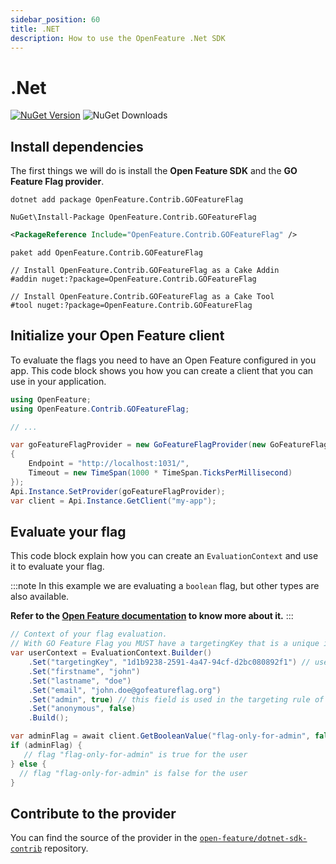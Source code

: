 ```yaml
---
sidebar_position: 60
title: .NET
description: How to use the OpenFeature .Net SDK
---
```


# .Net
[![NuGet Version](https://img.shields.io/nuget/v/OpenFeature.Contrib.GOFeatureFlag?color=blue&style=flat-square)](https://nuget.info/packages/OpenFeature.Contrib.GOFeatureFlag)
![NuGet Downloads](https://img.shields.io/nuget/dt/OpenFeature.Contrib.GOFeatureFlag?style=flat-square)


## Install dependencies

The first things we will do is install the **Open Feature SDK** and the **GO Feature Flag provider**.

<Tabs groupId="code">
  <TabItem value="netcli" label=".NET CLI">

```shell
dotnet add package OpenFeature.Contrib.GOFeatureFlag
```

  </TabItem>
  <TabItem value="pm" label="Package Manager">

```shell
NuGet\Install-Package OpenFeature.Contrib.GOFeatureFlag
```

  </TabItem>
  <TabItem value="pr" label="Package Reference">

```xml
<PackageReference Include="OpenFeature.Contrib.GOFeatureFlag" />
```

  </TabItem>
  <TabItem value="pc" label="Packet cli">

```shell
paket add OpenFeature.Contrib.GOFeatureFlag
```

  </TabItem>
  <TabItem value="cake" label="Cake">

```shell
// Install OpenFeature.Contrib.GOFeatureFlag as a Cake Addin
#addin nuget:?package=OpenFeature.Contrib.GOFeatureFlag

// Install OpenFeature.Contrib.GOFeatureFlag as a Cake Tool
#tool nuget:?package=OpenFeature.Contrib.GOFeatureFlag
```

  </TabItem>

</Tabs>

## Initialize your Open Feature client

To evaluate the flags you need to have an Open Feature configured in you app.
This code block shows you how you can create a client that you can use in your application.

<Tabs groupId="code">
  <TabItem value="csharp" label="C#">

```csharp
using OpenFeature;
using OpenFeature.Contrib.GOFeatureFlag;

// ...

var goFeatureFlagProvider = new GoFeatureFlagProvider(new GoFeatureFlagProviderOptions
{
    Endpoint = "http://localhost:1031/",
    Timeout = new TimeSpan(1000 * TimeSpan.TicksPerMillisecond)
});
Api.Instance.SetProvider(goFeatureFlagProvider);
var client = Api.Instance.GetClient("my-app");
```

  </TabItem>
</Tabs>

## Evaluate your flag

This code block explain how you can create an `EvaluationContext` and use it to evaluate your flag.

:::note
In this example we are evaluating a `boolean` flag, but other types are also available.

**Refer to the [Open Feature documentation](https://docs.openfeature.dev/docs/reference/concepts/evaluation-api#basic-evaluation) to know more about it.**
:::

<Tabs groupId="code">
  <TabItem value="csharp" label="C#">

```csharp
// Context of your flag evaluation.
// With GO Feature Flag you MUST have a targetingKey that is a unique identifier of the user.
var userContext = EvaluationContext.Builder()
    .Set("targetingKey", "1d1b9238-2591-4a47-94cf-d2bc080892f1") // user unique identifier (mandatory)
    .Set("firstname", "john")
    .Set("lastname", "doe")
    .Set("email", "john.doe@gofeatureflag.org")
    .Set("admin", true) // this field is used in the targeting rule of the flag "flag-only-for-admin"
    .Set("anonymous", false)
    .Build();

var adminFlag = await client.GetBooleanValue("flag-only-for-admin", false, userContext);
if (adminFlag) {
   // flag "flag-only-for-admin" is true for the user
} else {
  // flag "flag-only-for-admin" is false for the user
}
```

  </TabItem>
</Tabs>

## Contribute to the provider
You can find the source of the provider in the [`open-feature/dotnet-sdk-contrib`](https://github.com/open-feature/dotnet-sdk-contrib/tree/main/src/OpenFeature.Contrib.Providers.GOFeatureFlag) repository.